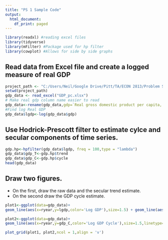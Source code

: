```yaml
---
title: "PS 1 Sample Code"
output:
  html_document:
    df_print: paged
---
```


```r
library(readxl) #reading excel files
library(tidyverse)
library(mFilter) #Package used for hp filter
library(cowplot) #Allows for side by side graphs
```

## Read data from Excel file and create a logged measure of real GDP

```r
project_path <- "C:/Users/Neil/Google Drive/Pitt/TA/ECON 2813/Problem Sets/PS1" 
setwd(project_path)
gdp_data <- read_excel("GDP_pc.xlsx")
# Make real gdp column name easier to read
gdp_data<-rename(gdp_data,gdp=`Real gross domestic product per capita, Chained 2012 Dollars, Annual, Seasonally Adjusted Annual Rate FRED`)
#Find log Real GDP
gdp_data$lgdp<-log(gdp_data$gdp)


```

## Use Hodrick-Prescott filter to estimate cylce and secular components of time series.
```r
gdp.hp<-hpfilter(gdp_data$lgdp, freq = 100,type = "lambda")
gdp_data$gdp_T<-gdp.hp$trend
gdp_data$gdp_C<-gdp.hp$cycle
head(gdp_data)
```


## Draw two figures. 
* On the first, draw the raw data and the secular trend estimate. 
* On the second draw the GDP cycle estimate.


```r
plot1<-ggplot(data=gdp_data)+ 
geom_line(aes(x=ryear,y=lgdp,color='Log GDP'),size=1.5) + geom_line(aes(x=ryear,y=gdp_T,color='Log GDP Secular'),linetype=2,size=1.5) +xlab("Year")+ylab("")+scale_colour_manual(name="",values=c('Log GDP'='blue','Log GDP Secular'='red'))+ggtitle('GDP Trend')+theme(plot.title = element_text(hjust = 0.5))
```
```r
plot2<-ggplot(data=gdp_data)+ 
geom_line(aes(x=ryear,y=gdp_C,color='Log GDP Cycle'),size=1.5,linetype=2)  +xlab("Year")+ylab("")+scale_colour_manual(name="",values=c('Log GDP Cycle'='blue'))+ggtitle('GDP Cycle')+theme(plot.title = element_text(hjust = 0.5))
```



```r
plot_grid(plot1, plot2,ncol = 1,align = 'v')
```

